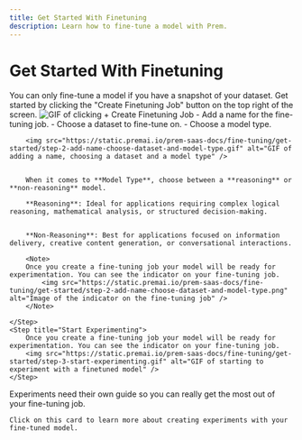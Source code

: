 ```yaml
---
title: Get Started With Finetuning
description: Learn how to fine-tune a model with Prem.
---
```


# Get Started With Finetuning

<Note>
  You can only fine-tune a model if you have a snapshot of your dataset.
</Note>

<Steps>
    <Step title="Click + Create Finetuning Job">
        Get started by clicking the "Create Finetuning Job" button on the top right of the screen.
        <img src="https://static.premai.io/prem-saas-docs/fine-tuning/get-started/step-1-click-create-finetuning-job.gif" alt="GIF of clicking + Create Finetuning Job" />
    </Step>
    <Step title="Add a Name, Choose a Dataset and a Model Type">
        - Add a name for the fine-tuning job.
        - Choose a dataset to fine-tune on.
        - Choose a model type.

        <img src="https://static.premai.io/prem-saas-docs/fine-tuning/get-started/step-2-add-name-choose-dataset-and-model-type.gif" alt="GIF of adding a name, choosing a dataset and a model type" />


        When it comes to **Model Type**, choose between a **reasoning** or **non-reasoning** model.

        **Reasoning**: Ideal for applications requiring complex logical reasoning, mathematical analysis, or structured decision-making.


        **Non-Reasoning**: Best for applications focused on information delivery, creative content generation, or conversational interactions.

        <Note>
        Once you create a fine-tuning job your model will be ready for experimentation. You can see the indicator on your fine-tuning job.
            <img src="https://static.premai.io/prem-saas-docs/fine-tuning/get-started/step-2-add-name-choose-dataset-and-model-type.png" alt="Image of the indicator on the fine-tuning job" />
        </Note>

    </Step>
    <Step title="Start Experimenting">
        Once you create a fine-tuning job your model will be ready for experimentation. You can see the indicator on your fine-tuning job.
        <img src="https://static.premai.io/prem-saas-docs/fine-tuning/get-started/step-3-start-experimenting.gif" alt="GIF of starting to experiment with a finetuned model" />
    </Step>
</Steps>

<Card title="Next Steps" icon="sparkles" href="/finetuning/experiments">
    Experiments need their own guide so you can really get the most out of your fine-tuning job. 

    Click on this card to learn more about creating experiments with your fine-tuned model.
</Card>



